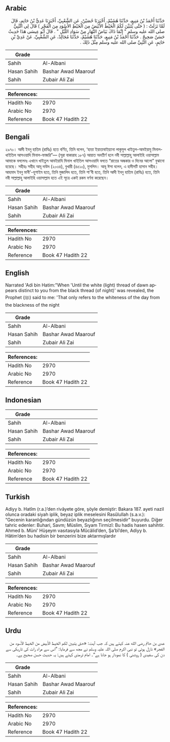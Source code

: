 ## Arabic


<div dir="rtl" lang="ar" style={{fontSize:'larger',backgroundColor:'#f8f9fa',padding:20}}>
حَدَّثَنَا أَحْمَدُ بْنُ مَنِيعٍ، حَدَّثَنَا هُشَيْمٌ، أَخْبَرَنَا حُصَيْنٌ، عَنِ الشَّعْبِيِّ، أَخْبَرَنَا عَدِيُّ بْنُ حَاتِمٍ، قَالَ لَمَّا نَزَلَتْ ‏:‏ ‏(‏ حَتَّى يَتَبَيَّنَ لَكُمُ الْخَيْطُ الأَبْيَضُ مِنَ الْخَيْطِ الأَسْوَدِ مِنَ الْفَجْرِ ‏)‏ قَالَ لِي النَّبِيُّ صلى الله عليه وسلم ‏"‏ إِنَّمَا ذَاكَ بَيَاضُ النَّهَارِ مِنْ سَوَادِ اللَّيْلِ ‏"‏ ‏.‏ قَالَ أَبُو عِيسَى هَذَا حَدِيثٌ حَسَنٌ صَحِيحٌ ‏.‏ حَدَّثَنَا أَحْمَدُ بْنُ مَنِيعٍ، حَدَّثَنَا هُشَيْمٌ، حَدَّثَنَا مُجَالِدٌ، عَنِ الشَّعْبِيِّ، عَنْ عَدِيِّ بْنِ حَاتِمٍ، عَنِ النَّبِيِّ صلى الله عليه وسلم مِثْلَ ذَلِكَ ‏.‏
</div>
<div style={{backgroundColor:'#f8f9fa',padding:20, marginBottom: 10}}><table> <thead> <tr> <th>Grade</th> <th></th> </tr> </thead> <tbody> <tr><td>Sahih</td><td>Al-Albani</td></tr><tr><td>Hasan Sahih</td><td>Bashar Awad Maarouf</td></tr><tr><td>Sahih</td><td>Zubair Ali Zai</td></tr></tbody></table><table> <thead> <tr> <th>References:</th> <th></th> </tr> </thead> <tbody><tr><td>Hadith No</td><td>2970</td></tr><tr><td>Arabic No</td><td>2970</td></tr><tr><td>Reference</td><td>Book 47 Hadith 22</td></tr></tbody></table></div>

## Bengali


<div dir="ltr" lang="bn" style={{fontSize:'larger',backgroundColor:'#f8f9fa',padding:20}}>
২৯৭০। আদী ইবনু হাতিম (রাযিঃ) হতে বর্ণিত, তিনি বলেন, ‘হাত্তা ইয়াতাবাইয়্যানা লাকুমুল খাইতুল-আবইয়াযু মিনাল-খাইতিল আসওয়াদি মিনাল-ফাজরি”— (সূরা বাকারাহ ১৮৭) আয়াত অবতীর্ণ হলে নবী সাল্লাল্লাহু আলাইহি ওয়াসাল্লাম আমাকে বললেনঃ এখানে খাইতুল আবইয়াযি মিনাল খাইতিল আসওয়াদি বলতে “রাতের অন্ধকার ও দিনের আলো” বুঝানো হয়েছে। সহীহঃ সহীহ আবূ দাউদ (২০৩৪), বুখারী (৪৫১০), মুসলিম। আবূ ঈসা বলেন, এ হাদীসটি হাসান সহীহ। আহমাদ ইবনু মানী'-হুশাইম হতে, তিনি মুজালিদ হতে, তিনি শা'বী হতে, তিনি আদী ইবনু হাতিম (রাযিঃ) হতে, তিনি নবী সাল্লাল্লাহু আলাইহি ওয়াসাল্লাম হতে এই সূত্রে একই রকম বর্ণনা করেছেন।
</div>
<div style={{backgroundColor:'#f8f9fa',padding:20, marginBottom: 10}}><table> <thead> <tr> <th>Grade</th> <th></th> </tr> </thead> <tbody> <tr><td>Sahih</td><td>Al-Albani</td></tr><tr><td>Hasan Sahih</td><td>Bashar Awad Maarouf</td></tr><tr><td>Sahih</td><td>Zubair Ali Zai</td></tr></tbody></table><table> <thead> <tr> <th>References:</th> <th></th> </tr> </thead> <tbody><tr><td>Hadith No</td><td>2970</td></tr><tr><td>Arabic No</td><td>2970</td></tr><tr><td>Reference</td><td>Book 47 Hadith 22</td></tr></tbody></table></div>

## English


<div dir="ltr" lang="en" style={{fontSize:'larger',backgroundColor:'#f8f9fa',padding:20}}>
Narrated 'Adi bin Hatim:"When 'Until the white (light) thread of dawn appears distinct to you from the black thread (of night)' was revealed, the Prophet (ﷺ) said to me: 'That only refers to the whiteness of the day from the blackness of the night
</div>
<div style={{backgroundColor:'#f8f9fa',padding:20, marginBottom: 10}}><table> <thead> <tr> <th>Grade</th> <th></th> </tr> </thead> <tbody> <tr><td>Sahih</td><td>Al-Albani</td></tr><tr><td>Hasan Sahih</td><td>Bashar Awad Maarouf</td></tr><tr><td>Sahih</td><td>Zubair Ali Zai</td></tr></tbody></table><table> <thead> <tr> <th>References:</th> <th></th> </tr> </thead> <tbody><tr><td>Hadith No</td><td>2970</td></tr><tr><td>Arabic No</td><td>2970</td></tr><tr><td>Reference</td><td>Book 47 Hadith 22</td></tr></tbody></table></div>

## Indonesian


<div dir="ltr" lang="id" style={{fontSize:'larger',backgroundColor:'#f8f9fa',padding:20}}>

</div>
<div style={{backgroundColor:'#f8f9fa',padding:20, marginBottom: 10}}><table> <thead> <tr> <th>Grade</th> <th></th> </tr> </thead> <tbody> <tr><td>Sahih</td><td>Al-Albani</td></tr><tr><td>Hasan Sahih</td><td>Bashar Awad Maarouf</td></tr><tr><td>Sahih</td><td>Zubair Ali Zai</td></tr></tbody></table><table> <thead> <tr> <th>References:</th> <th></th> </tr> </thead> <tbody><tr><td>Hadith No</td><td>2970</td></tr><tr><td>Arabic No</td><td>2970</td></tr><tr><td>Reference</td><td>Book 47 Hadith 22</td></tr></tbody></table></div>

## Turkish


<div dir="ltr" lang="tr" style={{fontSize:'larger',backgroundColor:'#f8f9fa',padding:20}}>
Adiyy b. Hatîm (r.a.)’den rivâyete göre, şöyle demiştir: Bakara 187. ayeti nazil olunca oradaki siyah iplik, beyaz iplik meselesini Rasûlullah (s.a.v.): “Gecenin karanlığından gündüzün beyazlığının seçilmesidir” buyurdu. Diğer tahric edenler: Buhari, Savm; Müslim, Sıyam Tirmizî: Bu hadis hasen sahihtir. Ahmed b. Müni’ Hüşeym vasıtasıyla Mûcâlid’den, Şa’bî’den, Adiyy b. Hâtim’den bu hadisin bir benzerini bize aktarmışlardır
</div>
<div style={{backgroundColor:'#f8f9fa',padding:20, marginBottom: 10}}><table> <thead> <tr> <th>Grade</th> <th></th> </tr> </thead> <tbody> <tr><td>Sahih</td><td>Al-Albani</td></tr><tr><td>Hasan Sahih</td><td>Bashar Awad Maarouf</td></tr><tr><td>Sahih</td><td>Zubair Ali Zai</td></tr></tbody></table><table> <thead> <tr> <th>References:</th> <th></th> </tr> </thead> <tbody><tr><td>Hadith No</td><td>2970</td></tr><tr><td>Arabic No</td><td>2970</td></tr><tr><td>Reference</td><td>Book 47 Hadith 22</td></tr></tbody></table></div>

## Urdu


<div dir="rtl" lang="ur" style={{fontSize:'larger',backgroundColor:'#f8f9fa',padding:20}}>
عدی بن حاتم رضی الله عنہ کہتے ہیں کہ جب آیت: «حتى يتبين لكم الخيط الأبيض من الخيط الأسود من الفجر» نازل ہوئی تو نبی اکرم صلی اللہ علیہ وسلم نے مجھ سے فرمایا: ”اس سے مراد رات کی تاریکی سے دن کی سفیدی ( روشنی ) کا نمودار ہو جانا ہے“۔ امام ترمذی کہتے ہیں: یہ حدیث حسن صحیح ہے۔
</div>
<div style={{backgroundColor:'#f8f9fa',padding:20, marginBottom: 10}}><table> <thead> <tr> <th>Grade</th> <th></th> </tr> </thead> <tbody> <tr><td>Sahih</td><td>Al-Albani</td></tr><tr><td>Hasan Sahih</td><td>Bashar Awad Maarouf</td></tr><tr><td>Sahih</td><td>Zubair Ali Zai</td></tr></tbody></table><table> <thead> <tr> <th>References:</th> <th></th> </tr> </thead> <tbody><tr><td>Hadith No</td><td>2970</td></tr><tr><td>Arabic No</td><td>2970</td></tr><tr><td>Reference</td><td>Book 47 Hadith 22</td></tr></tbody></table></div>